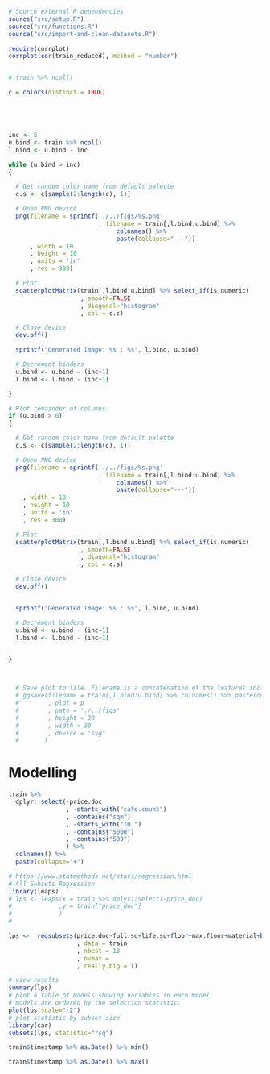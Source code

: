 
```r
# Source external R dependencies
source("src/setup.R")
source("src/functions.R")
source("src/import-and-clean-datasets.R")
```


```r

require(corrplot)
corrplot(cor(train_reduced), method = "number")

```


```r

```


```r

# train %>% ncol()

c = colors(distinct = TRUE)





inc <- 5
u.bind <- train %>% ncol()
l.bind <- u.bind - inc

while (u.bind > inc)
{

  # Get random color name from default palette
  c.s <- c[sample(2:length(c), 1)]

  # Open PNG device
  png(filename = sprintf('./../figs/%s.png'
                         , filename = train[,l.bind:u.bind] %>%
                              colnames() %>%
                              paste(collapse="---"))
      , width = 10
      , height = 10
      , units = 'in'
      , res = 300)

  # Plot
  scatterplotMatrix(train[,l.bind:u.bind] %>% select_if(is.numeric)
                    , smooth=FALSE
                    , diagonal="histogram"
                    , col = c.s)

  # Close device
  dev.off()

  sprintf("Generated Image: %s : %s", l.bind, u.bind)

  # Decrement binders
  u.bind <- u.bind - (inc+1)
  l.bind <- l.bind - (inc+1)

}

# Plot remainder of columns
if (u.bind > 0)
{

  # Get random color name from default palette
  c.s <- c[sample(2:length(c), 1)]

  # Open PNG device
  png(filename = sprintf('./../figs/%s.png'
                         , filename = train[,l.bind:u.bind] %>%
                              colnames() %>%
                              paste(collapse="---"))
    , width = 10
    , height = 10
    , units = 'in'
    , res = 300)

  # Plot
  scatterplotMatrix(train[,l.bind:u.bind] %>% select_if(is.numeric)
                    , smooth=FALSE
                    , diagonal="histogram"
                    , col = c.s)

  # Close device
  dev.off()


  sprintf("Generated Image: %s : %s", l.bind, u.bind)

  # Decrement binders
  u.bind <- u.bind - (inc+1)
  l.bind <- l.bind - (inc+1)


}



  # Save plot to file. Filename is a concatenation of the features included in the plot
  # ggsave(filename = train[,l.bind:u.bind] %>% colnames() %>% paste(collapse="---")
  #        , plot = p
  #        , path = './../figs'
  #        , height = 30
  #        , width = 30
  #        , device = "svg"
  #       )


```

# Modelling


```r
train %>%
  dplyr::select(-price.doc
                , -starts_with("cafe.count")
                , -contains("sqm")
                , -starts_with("ID.")
                , -contains("5000")
                , -contains("500")
                ) %>%
  colnames() %>%
  paste(collapse="+")

# https://www.statmethods.net/stats/regression.html
# All Subsets Regression
library(leaps)
# lps <- leaps(x = train %>% dplyr::select(-price_doc)
#             ,y = train["price_doc"]
#             )
#

lps <-  regsubsets(price.doc~full.sq+life.sq+floor+max.floor+material+build.year+num.room+kitch.sq+state+product.type+sub.area+area.m+raion.popul+green.zone.part+indust.part+children.preschool+preschool.quota+preschool.education.centers.raion+children.school+school.quota+school.education.centers.raion+school.education.centers.top.20.raion+hospital.beds.raion+healthcare.centers.raion+university.top.20.raion+sport.objects.raion+additional.education.raion+culture.objects.top.25+culture.objects.top.25.raion+shopping.centers.raion+office.raion+thermal.power.plant.raion+incineration.raion+oil.chemistry.raion+radiation.raion+railroad.terminal.raion+big.market.raion+nuclear.reactor.raion+detention.facility.raion+full.all+male.f+female.f+young.all+young.male+young.female+work.all+work.male+work.female+ekder.all+ekder.male+ekder.female+x0.6.all+x0.6.male+x0.6.female+x7.14.all+x7.14.male+x7.14.female+x0.17.all+x0.17.male+x0.17.female+x16.29.all+x16.29.male+x16.29.female+x0.13.all+x0.13.male+x0.13.female+raion.build.count.with.material.info+build.count.block+build.count.wood+build.count.frame+build.count.brick+build.count.monolith+build.count.panel+build.count.foam+build.count.slag+build.count.mix+raion.build.count.with.builddate.info+build.count.before.1920+build.count.1921.1945+build.count.1946.1970+build.count.1971.1995+build.count.after.1995+metro.min.avto+metro.km.avto+metro.min.walk+metro.km.walk+kindergarten.km+school.km+park.km+green.zone.km+industrial.km+water.treatment.km+cemetery.km+incineration.km+railroad.station.walk.km+railroad.station.walk.min+railroad.station.avto.km+railroad.station.avto.min+public.transport.station.km+public.transport.station.min.walk+water.km+water.1line+mkad.km+ttk.km+sadovoe.km+bulvar.ring.km+kremlin.km+big.road1.km+big.road1.1line+big.road2.km+railroad.km+railroad.1line+zd.vokzaly.avto.km+bus.terminal.avto.km+oil.chemistry.km+nuclear.reactor.km+radiation.km+power.transmission.line.km+thermal.power.plant.km+ts.km+big.market.km+market.shop.km+fitness.km+swim.pool.km+ice.rink.km+stadium.km+basketball.km+hospice.morgue.km+detention.facility.km+public.healthcare.km+university.km+workplaces.km+shopping.centers.km+office.km+additional.education.km+preschool.km+big.church.km+church.synagogue.km+mosque.km+theater.km+museum.km+exhibition.km+catering.km+ecology+green.part.1000+prom.part.1000+office.count.1000+trc.count.1000+cafe.sum.1000.min.price.avg+cafe.sum.1000.max.price.avg+cafe.avg.price.1000+big.church.count.1000+church.count.1000+mosque.count.1000+leisure.count.1000+sport.count.1000+market.count.1000+green.part.2000+prom.part.2000+office.count.2000+trc.count.2000+cafe.sum.2000.min.price.avg+cafe.sum.2000.max.price.avg+cafe.avg.price.2000+big.church.count.2000+church.count.2000+mosque.count.2000+leisure.count.2000+sport.count.2000+market.count.2000+green.part.3000+prom.part.3000+office.count.3000+trc.count.3000+cafe.sum.3000.min.price.avg+cafe.sum.3000.max.price.avg+cafe.avg.price.3000+big.church.count.3000+church.count.3000+mosque.count.3000+leisure.count.3000+sport.count.3000+market.count.3000
                   , data = train
                   , nbest = 10
                   , nvmax =
                   , really.big = T)

# view results
summary(lps)
# plot a table of models showing variables in each model.
# models are ordered by the selection statistic.
plot(lps,scale="r2")
# plot statistic by subset size
library(car)
subsets(lps, statistic="rsq")

```

```r


train$timestamp %>% as.Date() %>% min()

```

```r
train$timestamp %>% as.Date() %>% max()
```





